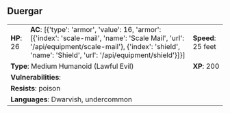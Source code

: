 ## Duergar {#monster-duergar}

```{=html}
<table class="table table-striped">
    <tbody>
        <tr>                    
            <td><b>HP</b>: 26</td>
            <td><b>AC</b>: [{'type': 'armor', 'value': 16, 'armor': [{'index': 'scale-mail', 'name': 'Scale Mail', 'url': '/api/equipment/scale-mail'}, {'index': 'shield', 'name': 'Shield', 'url': '/api/equipment/shield'}]}]</td>
            <td><b>Speed</b>: 25 feet</td>
        </tr>
        <tr>
            <td colspan="2"><b>Type</b>: Medium Humanoid (Lawful Evil)</td>
            <td><b>XP</b>: 200</td>
        </tr>
        <tr>
            <td colspan="3"><b>Vulnerabilities</b>: </td>
        </tr>
        <tr>
            <td colspan="3"><b>Resists</b>: poison</td>
        </tr>
        <tr>
            <td colspan="3"><b>Languages</b>: Dwarvish, undercommon</td>
        </tr>
    </tbody>
</table>
```